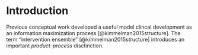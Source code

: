 # Introduction

Previous conceptual work developed a useful model clincal development as an information maximization process  [@kimmelman2015structure]. The term "intervention ensemble" [@kimmelman2015structure] introduces an important  *product*-*process* disctinction. 

